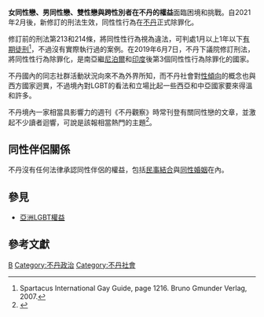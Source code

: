 {{Infobox LGBT rights
| location_header = 不丹
| image        = LGBT flag map of Bhutan.svg
| caption      = 彩虹[[不丹|不丹]]
| legal_status = 合法
| gender_identity_expression =
| recognition_of_relationships = 無
| adoption     =
| military     =
| discrimination_protections = 無
}}
'''女同性戀、男同性戀、雙性戀與跨性別者在不丹的權益'''面臨困境和挑戰。自2021年2月後，新修訂的刑法生效，同性性行為在[[不丹|不丹]]正式除罪化。

修訂前的刑法第213和214條，將同性性行為視為違法，可判處1月以上1年以下[[有期徒刑|有期徒刑]]<ref>Spartacus International Gay Guide, page 1216. Bruno Gmunder Verlag, 2007.</ref>，不過沒有實際執行過的案例。在2019年6月7日，不丹下議院修訂刑法，將同性性行為除罪化，是南亞繼[[尼泊爾|尼泊爾]]和[[印度|印度]]後第3個同性性行為除罪化的國家。

不丹國內的同志社群活動狀況向來不為外界所知，而不丹社會對[[性傾向|性傾向]]的概念也與西方國家迥異，不過境內對LGBT的看法和立場比起一些西亞和中亞國家要來得溫和許多。

不丹境內一家相當具影響力的週刊《不丹觀察》時常刊登有關同性戀的文章，並激起不少讀者迴響，可說是該報相當熱門的主題<ref>{{Cite web|url=http://www.bhutanobserver.bt/2008/featured-stories/12/how-gay-are-bhutanese-gays.html|title=Bhutan Observer|publisher=Bhutan Observer|language=en|accessdate=2011-02-14|deadurl=yes|archiveurl=https://web.archive.org/web/20101125005251/http://www.bhutanobserver.bt/2008/featured-stories/12/how-gay-are-bhutanese-gays.html|archivedate=2010-11-25}}</ref>。

== 同性伴侶關係 ==
不丹沒有任何法律承認同性伴侶的權益，包括[[民事結合|民事結合]]與[[同性婚姻|同性婚姻]]在內。

== 參見 ==
{{Portal|LGBT}}
* [[亞洲LGBT權益|亞洲LGBT權益]]

== 參考文獻 ==
{{Reflist|2}}

{{LGBT-stub}}
{{亞洲題目|LGBT權益}}

[[Category:亚洲各国LGBT权益|B]]
[[Category:不丹政治|Category:不丹政治]]
[[Category:不丹社會|Category:不丹社會]]